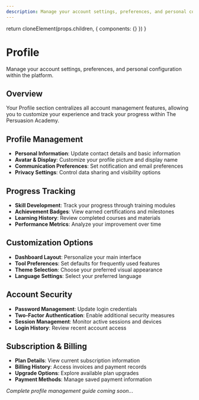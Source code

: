 ```yaml
---
description: Manage your account settings, preferences, and personal configuration within the platform.
---
```



  return cloneElement(props.children, {
    components: {}
  })
}

# Profile

Manage your account settings, preferences, and personal configuration within the platform.

## Overview

Your Profile section centralizes all account management features, allowing you to customize your experience and track your progress within The Persuasion Academy.

## Profile Management

- **Personal Information**: Update contact details and basic information
- **Avatar & Display**: Customize your profile picture and display name
- **Communication Preferences**: Set notification and email preferences
- **Privacy Settings**: Control data sharing and visibility options

## Progress Tracking

- **Skill Development**: Track your progress through training modules
- **Achievement Badges**: View earned certifications and milestones
- **Learning History**: Review completed courses and materials
- **Performance Metrics**: Analyze your improvement over time

## Customization Options

- **Dashboard Layout**: Personalize your main interface
- **Tool Preferences**: Set defaults for frequently used features
- **Theme Selection**: Choose your preferred visual appearance
- **Language Settings**: Select your preferred language

## Account Security

- **Password Management**: Update login credentials
- **Two-Factor Authentication**: Enable additional security measures
- **Session Management**: Monitor active sessions and devices
- **Login History**: Review recent account access

## Subscription & Billing

- **Plan Details**: View current subscription information
- **Billing History**: Access invoices and payment records
- **Upgrade Options**: Explore available plan upgrades
- **Payment Methods**: Manage saved payment information

*Complete profile management guide coming soon...*

